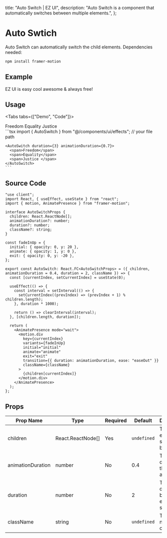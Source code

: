 
  title: "Auto Switch | EZ UI",
  description: "Auto Switch is a component that automatically switches between multiple elements.",
};

# Auto Swtich
Auto Switch can automatically switch the child elements. Dependencies needed:

```bash
npm install framer-motion
```

## Example

<ExampleBox className="justify-evenly md:flex-row flex-col gap-10 md:px-10 px-4">
  <div className="not-prose flex font-playwrite-gbs font-bold md:text-lg text-sm">
    EZ UI is 
    <AutoSwitch className="inline-block ml-1 mr-px">
      <span className="text-pink-base">easy</span>
      <span className="text-orange-base">cool</span>
      <span className="text-purple-base">awesome</span>
    </AutoSwitch>
     & always free!
  </div>
</ExampleBox>

## Usage

<Tabs tabs={["Demo", "Code"]}>
  <Tab title="Demo">
    <div className="w-full flex justify-center py-10 text-xl font-petrona font-semibold">
      <AutoSwitch duration={3} animationDuration={0.7}>
        <span>Freedom</span>
        <span>Equality</span>
        <span>Justice </span>
      </AutoSwitch>
    </div>
  </Tab>
  <Tab title="Code">
    ```tsx
    import { AutoSwitch } from "@/components/ui/effects";  // your file path

    <AutoSwitch duration={3} animationDuration={0.7}>
      <span>Freedom</span>
      <span>Equality</span>
      <span>Justice </span>
    </AutoSwitch>
    ```
  </Tab>
</Tabs>

## Source Code

```tsx
"use client";
import React, { useEffect, useState } from "react";
import { motion, AnimatePresence } from "framer-motion";

interface AutoSwitchProps {
  children: React.ReactNode[];
  animationDuration?: number;
  duration?: number;
  className?: string;
}

const fadeInUp = {
  initial: { opacity: 0, y: 20 },
  animate: { opacity: 1, y: 0 },
  exit: { opacity: 0, y: -20 },
};

export const AutoSwitch: React.FC<AutoSwitchProps> = ({ children, animationDuration = 0.4, duration = 2, className }) => {
  const [currentIndex, setCurrentIndex] = useState(0);

  useEffect(() => {
    const interval = setInterval(() => {
      setCurrentIndex((prevIndex) => (prevIndex + 1) % children.length);
    }, duration * 1000);

    return () => clearInterval(interval);
  }, [children.length, duration]);

  return (
    <AnimatePresence mode="wait">
      <motion.div
        key={currentIndex}
        variants={fadeInUp}
        initial="initial"
        animate="animate"
        exit="exit"
        transition={{ duration: animationDuration, ease: "easeOut" }}
        className={className}
      >
        {children[currentIndex]}
      </motion.div>
    </AnimatePresence>
  );
};

```

## Props

| **Prop Name** | **Type**                 | **Required** | **Default** | **Description**                                                                 |
|---------------|--------------------------|--------------|-------------|---------------------------------------------------------------------------------|
| children      | React.ReactNode[]        | Yes          | `undefined` | The child elements to switch between.                                           |
| animationDuration | number               | No           | 0.4         | The duration of the animation.                                                  |
| duration      | number                   | No           | 2           | The duration between each switch.                                               |
| className     | string                   | No           | `undefined` | The class name of the component.                                                 |